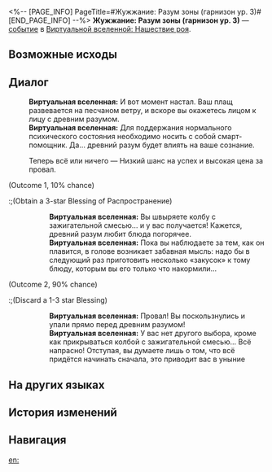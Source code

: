 <%-- [PAGE_INFO]
PageTitle=#Жужжание: Разум зоны (гарнизон ур. 3)#
[END_PAGE_INFO] --%>
{{Дополнить}}
{{ВВ Событие Инфобокс
|id                 = 19201-4
|Название           = 
|Изображение        = Событие ВВ Рой.png
|Испытание_в_вв     = 
|Испытание_в_рое    = Неизвестно
|Испытание_в_зиш    = 
|Испытание_в_рв     = 
|Испытание_в_облнеп = 
|Требования         = 
|Пред               = 
|След               = 
|Упоминания         = 
|Порядок            = 049
|Порядок_рв         = 
}}
'''Жужжание: Разум зоны (гарнизон ур. 3)''' — [[Виртуальная вселенная/События|событие]] в [[Виртуальная вселенная: Нашествие роя|Виртуальной вселенной: Нашествие роя]].

==Возможные исходы==
{{Возможные исходы
|Выбор_1 = Теперь всё или ничего

|Шанс_1_1 = 10%

|Шанс_1_2 = 90%
}}

==Диалог==
{{Диалог Начало}}
:'''Виртуальная вселенная:''' И вот момент настал. Ваш плащ развевается на песчаном ветру, и вскоре вы окажетесь лицом к лицу с древним разумом.
:'''Виртуальная вселенная:''' Для поддержания нормального психического состояния необходимо носить с собой смарт-помощник. Да... древний разум будет влиять на ваше сознание.
:{{Диалог|Звезда}} Теперь всё или ничего &mdash; Низкий шанс на успех и высокая цена за провал.
;(Outcome 1, 10% chance)
:;(Obtain a 3-star Blessing of Распространение)
::'''Виртуальная вселенная:''' Вы швыряете колбу с зажигательной смесью... и у вас получается! Кажется, древний разум любит блюда погорячее.
::'''Виртуальная вселенная:''' Пока вы наблюдаете за тем, как он плавится, в голове возникает забавная мысль: надо бы в следующий раз приготовить несколько «закусок» к тому блюду, которым вы его только что накормили...
;(Outcome 2, 90% chance)
:;(Discard a 1-3 star Blessing)
::'''Виртуальная вселенная:''' Провал! Вы поскользнулись и упали прямо перед древним разумом!
::'''Виртуальная вселенная:''' У вас нет другого выбора, кроме как прикрываться колбой с зажигательной смесью... Всё напрасно! Отступая, вы думаете лишь о том, что всё придётся начинать сначала, это приводит вас в уныние
{{Диалог Конец}}

==На других языках==
{{На других языках
|en   = Swarm: Mind of the Domain (Third Praetorian)
|zhs  = 虫潮•区域脑体（三级卫戍）
|zht  = 蟲潮•區域腦體（三級衛戍）
|ja   = {{Rubi|虫|むし}}の{{Rubi|潮|しお}}・{{Rubi|区域脳|くいきのう}}（{{Rubi|三級守備|さんきゅうしゅび}}）
|ko   = 곤충 파도•구역 두뇌체(3급 경비)
|es   = Enjambre: Mente de zona (tercer pretoriano)
|fr   = Esprit de la Zone de l'Essaim (troisième prétorien)
|ru   = Жужжание: Разум зоны (гарнизон ур. 3)
|th   = คลื่นแมลง: มันสมองแห่งอาณาเขต (กองกำลังระดับ 3)
|vi   = Côn Trùng - Khu Vực Đầu Não (Cảnh Vệ Cấp 3)
|de   = Der Schwarm: Gehirn der Region (Garnisonsstufe 3)
|id   = Swarm: Otak dari Zona (Garnisun Tingkat 3)
|pt   = Enxame: Mente do Domínio (Terceiro Pretoriano)
}}

==История изменений==
{{История изменений|3.5}}

==Навигация==
{{События ВВ Навбокс}}

[[en:]]